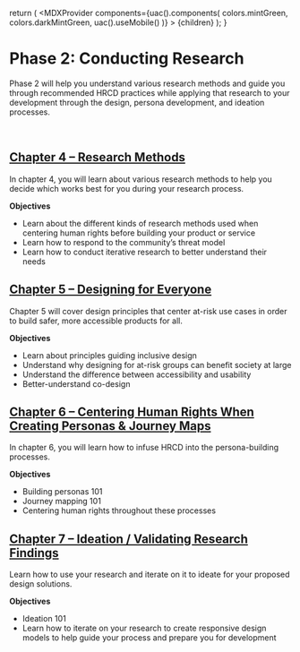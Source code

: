
  return (
    <MDXProvider
      components={uac().components(
        colors.mintGreen,
        colors.darkMintGreen,
        uac().useMobile()
      )}
    >
      {children}
    </MDXProvider>
  );
}

[comment]: # "↓↓↓ Editable ↓↓↓"

# Phase 2: Conducting Research

Phase 2 will help you understand various research methods and guide you through recommended HRCD practices while applying that research to your development through the design, persona development, and ideation processes.

<br />

## [Chapter 4 – Research Methods](/research/4)

In chapter 4, you will learn about various research methods to help you decide which works best for you during your research process.

**Objectives**

- Learn about the different kinds of research methods used when centering human rights before building your product or service
- Learn how to respond to the community’s threat model
- Learn how to conduct iterative research to better understand their needs

## [Chapter 5 – Designing for Everyone](/research/5)

Chapter 5 will cover design principles that center at-risk use cases in order to build safer, more accessible products for all.

**Objectives**

- Learn about principles guiding inclusive design
- Understand why designing for at-risk groups can benefit society at large
- Understand the difference between accessibility and usability
- Better-understand co-design

## [Chapter 6 – Centering Human Rights When Creating Personas & Journey Maps](/research/6)

In chapter 6, you will learn how to infuse HRCD into the persona-building processes.

**Objectives**

- Building personas 101
- Journey mapping 101
- Centering human rights throughout these processes

## [Chapter 7 – Ideation / Validating Research Findings](/research/7)

Learn how to use your research and iterate on it to ideate for your proposed design solutions.

**Objectives**

- Ideation 101
- Learn how to iterate on your research to create responsive design models to help guide your process and prepare you for development
